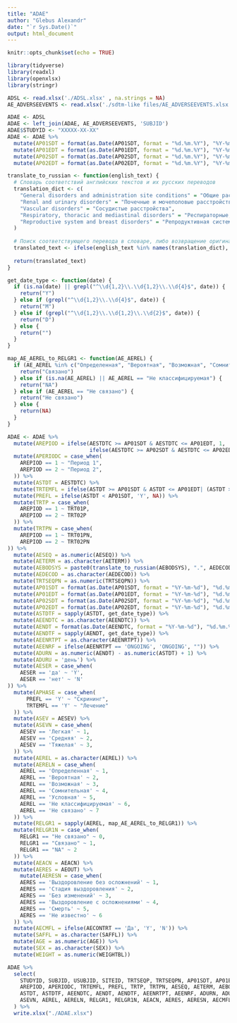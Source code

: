 ```yaml
---
title: "ADAE"
author: "Glebus Alexandr"
date: "`r Sys.Date()`"
output: html_document
---
```


```r
knitr::opts_chunk$set(echo = TRUE)
```

```r
library(tidyverse)
library(readxl)
library(openxlsx)
library(stringr)
```

```r
ADSL <- read.xlsx('./ADSL.xlsx' , na.strings = NA)
AE_ADVERSEEVENTS <- read.xlsx('./sdtm-like files/AE_ADVERSEEVENTS.xlsx' , na.strings = NA)
```


```r
ADAE <- ADSL
ADAE <- left_join(ADAE, AE_ADVERSEEVENTS, 'SUBJID') 
ADAE$STUDYID <- "XXXXX-XX-XX"
ADAE <- ADAE %>% 
  mutate(AP01SDT = format(as.Date(AP01SDT, format = "%d.%m.%Y"), "%Y-%m-%d")) %>% 
  mutate(AP01EDT = format(as.Date(AP01EDT, format = "%d.%m.%Y"), "%Y-%m-%d")) %>% 
  mutate(AP02SDT = format(as.Date(AP02SDT, format = "%d.%m.%Y"), "%Y-%m-%d")) %>% 
  mutate(AP02EDT = format(as.Date(AP02EDT, format = "%d.%m.%Y"), "%Y-%m-%d"))

```

```r
translate_to_russian <- function(english_text) {
  # Словарь соответствий английских текстов и их русских переводов
  translation_dict <- c(
    "General disorders and administration site conditions" = "Общие расстройства и состояния сайта администрирования",
    "Renal and urinary disorders" = "Почечные и мочеполовые расстройства",
    "Vascular disorders" = "Сосудистые расстройства",
    "Respiratory, thoracic and mediastinal disorders" = "Респираторные, грудные и средостении расстройства",
    "Reproductive system and breast disorders" = "Репродуктивная система и расстройства молочных желез"
  )
  
  # Поиск соответствующего перевода в словаре, либо возвращение оригинального текста
  translated_text <- ifelse(english_text %in% names(translation_dict), translation_dict[english_text], english_text)
  
  return(translated_text)
}
```

```r
get_date_type <- function(date) {
  if (is.na(date) || grepl("^\\d{1,2}\\.\\d{1,2}\\.\\d{4}$", date)) {
    return("Y")
  } else if (grepl("^\\d{1,2}\\.\\d{4}$", date)) {
    return("M")
  } else if (grepl("^\\d{1,2}\\.\\d{1,2}\\.\\d{2}$", date)) {
    return("D")
  } else {
    return("")
  }
}
```

```r
map_AE_AEREL_to_RELGR1 <- function(AE_AEREL) {
  if (AE_AEREL %in% c("Определенная", "Вероятная", "Возможная", "Сомнительная", "Условная")) {
    return("Связано")
  } else if (is.na(AE_AEREL) || AE_AEREL == "Не классифицируемая") {
    return("NA")
  } else if (AE_AEREL == "Не связано") {
    return("Не связано")
  } else {
    return(NA)
  }
}
```


```r
ADAE <- ADAE %>% 
  mutate(AREPIOD = ifelse(AESTDTC >= AP01SDT & AESTDTC <= AP01EDT, 1, 
                          ifelse(AESTDTC >= AP02SDT & AESTDTC <= AP02EDT, 2, NA))) %>% 
  mutate(APERIODC = case_when(
    AREPIOD == 1 ~ "Период 1",
    AREPIOD == 2 ~ "Период 2",
  )) %>% 
  mutate(ASTDT = AESTDTC) %>% 
  mutate(TRTEMFL = ifelse(ASTDT >= AP01SDT & ASTDT <= AP01EDT| (ASTDT >= AP02SDT & ASTDT <= AP02EDT), 'Y', NA)) %>% 
  mutate(PREFL = ifelse(ASTDT < AP01SDT, 'Y', NA)) %>% 
  mutate(TRTP = case_when(
    AREPIOD == 1 ~ TRT01P,
    AREPIOD == 2 ~ TRT02P
  )) %>% 
  mutate(TRTPN = case_when(
    AREPIOD == 1 ~ TRT01PN,
    AREPIOD == 2 ~ TRT02PN
)) %>% 
  mutate(AESEQ = as.numeric(AESEQ)) %>% 
  mutate(AETERM = as.character(AETERM)) %>% 
  mutate(AEBODSYS = paste0(translate_to_russian(AEBODSYS), ".", AEDECOD)) %>% 
  mutate(AEDECOD = as.character(AEDECOD)) %>% 
  mutate(TRTSEQPN = as.numeric(TRTSEQPN)) %>%
  mutate(AP01SDT = format(as.Date(AP01SDT, format = "%Y-%m-%d"), "%d.%m.%Y")) %>% 
  mutate(AP01EDT = format(as.Date(AP01EDT, format = "%Y-%m-%d"), "%d.%m.%Y")) %>% 
  mutate(AP02SDT = format(as.Date(AP02SDT, format = "%Y-%m-%d"), "%d.%m.%Y")) %>% 
  mutate(AP02EDT = format(as.Date(AP02EDT, format = "%Y-%m-%d"), "%d.%m.%Y")) %>% 
  mutate(ASTDTF = sapply(ASTDT, get_date_type)) %>% 
  mutate(AEENDTC = as.character(AEENDTC)) %>% 
  mutate(AENDT = format(as.Date(AEENDTC, format = "%Y-%m-%d"), "%d.%m.%Y")) %>%
  mutate(AENDTF = sapply(AENDT, get_date_type)) %>%
  mutate(AEENRTPT = as.character(AEENRTPT)) %>% 
  mutate(AEENRF = ifelse(AEENRTPT == 'ONGOING', 'ONGOING', "")) %>%
  mutate(ADURN = as.numeric(AENDT) - as.numeric(ASTDT) + 1) %>% 
  mutate(ADURU = 'день') %>% 
  mutate(AESER = case_when(
    AESER == 'да' ~ 'Y',
    AESER == 'нет' ~ 'N'
)) %>%  
  mutate(APHASE = case_when(
      PREFL == 'Y' ~ "Скрининг",
      TRTEMFL == 'Y' ~ "Лечение"
  )) %>% 
  mutate(ASEV = AESEV) %>%
  mutate(ASEVN = case_when(
    AESEV == 'Легкая' ~ 1,
    AESEV == 'Средняя' ~ 2,
    AESEV == 'Тяжелая' ~ 3,
  )) %>% 
  mutate(AEREL = as.character(AEREL)) %>%
  mutate(AERELN = case_when(
    AEREL == 'Определенная' ~ 1,
    AEREL == 'Вероятная' ~ 2,
    AEREL == 'Возможная' ~ 3,
    AEREL == 'Сомнительная' ~ 4,
    AEREL == 'Условная' ~ 5,
    AEREL == 'Не классифицируемая' ~ 6,
    AEREL == 'Не связано' ~ 7
  )) %>% 
  mutate(RELGR1 = sapply(AEREL, map_AE_AEREL_to_RELGR1)) %>% 
  mutate(RELGR1N = case_when(
    RELGR1 == "Не связано" ~ 0,
    RELGR1 == "Связано" ~ 1,
    RELGR1 == "NA" ~ 2
  )) %>% 
  mutate(AEACN = AEACN) %>% 
  mutate(AERES = AEOUT) %>% 
    mutate(AERESN = case_when(
    AERES == 'Выздоровление без осложнений' ~ 1,
    AERES == 'Стадия выздоровления' ~ 2,
    AERES == 'Без изменений' ~ 3,
    AERES == 'Выздоровление с осложнениями' ~ 4,
    AERES == 'Смерть' ~ 5,
    AERES == 'Не известно' ~ 6
  )) %>% 
  mutate(AECMFL = ifelse(AECONTRT == 'Да', 'Y', 'N')) %>% 
  mutate(SAFFL = as.character(SAFFL)) %>%
  mutate(AGE = as.numeric(AGE)) %>%
  mutate(SEX = as.character(SEX)) %>%
  mutate(WEIGHT = as.numeric(WEIGHTBL)) 
```

```r
ADAE %>% 
  select(
    STUDYID, SUBJID, USUBJID, SITEID, TRTSEQP, TRTSEQPN, AP01SDT, AP01EDT, AP02SDT, AP02EDT,
    AREPIOD, APERIODC, TRTEMFL, PREFL, TRTP, TRTPN, AESEQ, AETERM, AEBODSYS, AEDECOD, AESTDTC,
    ASTDT, ASTDTF, AEENDTC, AENDT, AENDTF, AEENRTPT, AEENRF, ADURN, ADURU, AESER, APHASE, ASEV,
    ASEVN, AEREL, AERELN, RELGR1, RELGR1N, AEACN, AERES, AERESN, AECMFL, SAFFL, AGE, SEX, WEIGHT, RACE
  ) %>% 
  write.xlsx("./ADAE.xlsx")
```


